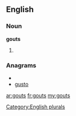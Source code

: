 ==English==

===Noun===
'''gouts'''

# {{plural of|[[gout]]}}

===Anagrams===
* {{alphagram|gostu}}
* [[gusto#English|gusto]]

[[Category:English plurals]]

[[ar:gouts]]
[[fr:gouts]]
[[my:gouts]]